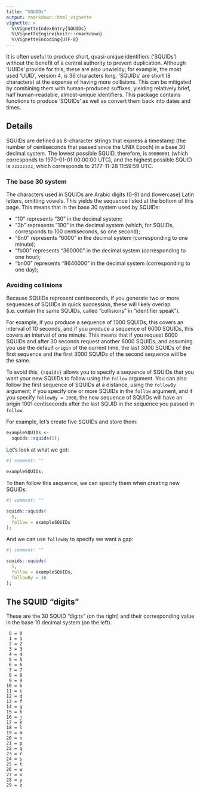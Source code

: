 ---
title: "SQUIDs"
output: rmarkdown::html_vignette
vignette: >
  %\VignetteIndexEntry{SQUIDs}
  %\VignetteEngine{knitr::rmarkdown}
  %\VignetteEncoding{UTF-8}
---

It is often useful to produce short, quasi-unique
identifiers ('SQUIDs') without the benefit of a central authority to
prevent duplication. Although 'UUIDs' provide for this, these
are also unwieldy; for example, the most used 'UUID', version 4, is 36
characters long. 'SQUIDs' are short (8 characters) at the expense of having 
more collisions. This can be mitigated by combining them with human-produced
suffixes, yielding relatively brief, half human-readable, almost-unique
identifiers. This package contains functions to produce 'SQUIDs' as well as 
convert them back into dates and times.

## Details

SQUIDs are defined as 8-character strings that express a timestamp (the
number of centiseconds that passed since the UNIX Epoch) in a base 30
decimal system. The lowest possible SQUID, therefore, is `00000001` (which
corresponds to 1970-01-01 00:00:00 UTC), and the highest possible SQUID is
`zzzzzzzz`, which corresponds to 2177-11-28 11:59:59 UTC.

### The base 30 system

The characters used in SQUIDs are Arabic digits (0-9) and (lowercase)
Latin letters, omitting vowels. This yields the sequence listed at the
bottom of this page. This means that in the base 30 system used by SQUIDs:

- "10" represents "30" in the decimal system;
- "3b" represents "100" in the decimal system (which, for SQUIDs,
corresponds to 100 centiseconds, so one second);
- "6n0" represents "6000" in the decimal system (corresponding to
one minute);
- "fb00" represents "360000" in the decimal system (corresponding
to one hour);
- "bn00" represents "8640000" in the decimal system (corresponding
to one day);

### Avoiding collisions

Because SQUIDs represent centiseconds, if you generate two or more sequences
of SQUIDs in quick succession, these will likely overlap (i.e. contain the
same SQUIDs, called "collisions" in "identifier speak").

For example, if you produce a sequence of 1000 SQUIDs, this covers an
interval of 10 seconds, and if you produce a sequence of 6000 SQUIDs, this
covers an interval of one minute. This means that if you request 6000 SQUIDs
and after 30 seconds request another 6000 SQUIDs, and assuming you use the
default `origin` of the current time, the last 3000 SQUIDs of the first
sequence and the first 3000 SQUIDs of the second sequence will be the same.

To avoid this, `{squids}` allows you to specify a sequence of SQUIDs that
you want your new SQUIDs to follow using the `follow` argument. You can
also follow the first sequence of SQUIDs at a distance, using the `followBy`
argument; if you specify one or more SQUIDs in the `follow` argument, and
if you specify `followBy = 1000`, the new sequence of SQUIDs will have an
origin 1001 centiseconds after the last SQUID in the sequence you passed in
`follow`.

For example, let's create five SQUIDs and store them:

```{r}
exampleSQUIDs <-
  squids::squids(5);
```

Let's look at what we got:

```{r}
#| comment: ""

exampleSQUIDs;
```

To then follow this sequence, we can specify them when creating new SQUIDs:

```{r}
#| comment: ""

squids::squids(
  5,
  follow = exampleSQUIDs
);
```

And we can use `followBy` to specify we want a gap:

```{r}
#| comment: ""

squids::squids(
  5,
  follow = exampleSQUIDs,
  followBy = 30
);
```

## The SQUID "digits"

These are the 30 SQUID "digits" (on the right) and their corresponding
value in the base 10 decimal system (on the left).

```
 0 = 0
 1 = 1
 2 = 2
 3 = 3
 4 = 4
 5 = 5
 6 = 6
 7 = 7
 8 = 8
 9 = 9
10 = b
11 = c
12 = d
13 = f
14 = g
15 = h
16 = j
17 = k
18 = l
19 = m
20 = n
21 = p
22 = q
23 = r
24 = s
25 = t
26 = w
27 = x
28 = y
29 = z
```


```{r setup}

```
